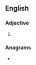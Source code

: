 ==English==

===Adjective===
{{head|en|adjective superlative form}}

# {{en-superlative of|dumpy}}

===Anagrams===
* {{anagrams|en|dumpsite}}